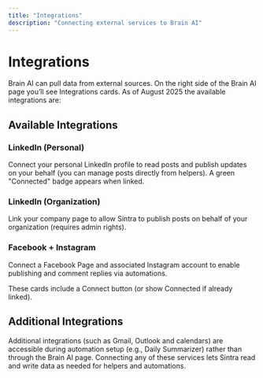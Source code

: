 ```yaml
---
title: "Integrations"
description: "Connecting external services to Brain AI"
---
```


# Integrations

Brain AI can pull data from external sources. On the right side of the Brain AI page you’ll see Integrations cards. As of August 2025 the available integrations are:

## Available Integrations

### LinkedIn (Personal)
Connect your personal LinkedIn profile to read posts and publish updates on your behalf (you can manage posts directly from helpers). A green "Connected" badge appears when linked.

### LinkedIn (Organization)
Link your company page to allow Sintra to publish posts on behalf of your organization (requires admin rights).

### Facebook + Instagram
Connect a Facebook Page and associated Instagram account to enable publishing and comment replies via automations.

These cards include a Connect button (or show Connected if already linked). 

## Additional Integrations

Additional integrations (such as Gmail, Outlook and calendars) are accessible during automation setup (e.g., Daily Summarizer) rather than through the Brain AI page. Connecting any of these services lets Sintra read and write data as needed for helpers and automations.